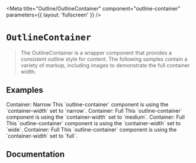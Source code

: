 




<Meta
  title="Outline/OutlineContainer"
  component="outline-container"
  parameters={{
    layout: 'fullscreen'
  }}
/>

# `OutlineContainer`

> The OutlineContainer is a wrapper component that provides a consistent outline style for content.
> The following samples contain a variety of markup, including images to demonstrate the full container width. 

## Examples
<outline-container container-width="narrow" top-margin="spacing-12" bottom-margin="spacing-12" component-spacing="spacing-6">
  <outline-alert statusType="info" size="large">
    <span slot="header">Container: Narrow</span>
    This `outline-container` component is using the `container-width` set to `narrow`.
  </outline-alert>
  <outline-image image-href={code1} image-label="image of code on a screen" image-ratio="21/9"></outline-image>
</outline-container>

<outline-container container-width="medium" top-margin="spacing-12" bottom-margin="spacing-12">
  <outline-alert statusType="info" size="large">
    <span slot="header">Container: Full</span>
    This `outline-container` component is using the `container-width` set to `medium`.
  </outline-alert>
  <outline-image image-href={code3} image-label="image of code on a screen" image-ratio="21/9"></outline-image>
</outline-container>

<outline-container container-width="wide" top-margin="spacing-12" bottom-margin="spacing-12">
  <outline-alert statusType="info" size="large">
    <span slot="header">Container: Full</span>
    This `outline-container` component is using the `container-width` set to `wide`.
  </outline-alert>
  <outline-image image-href={code5} image-label="image of code on a screen" image-ratio="21/9"></outline-image>
</outline-container>

<outline-container container-width="full" top-margin="spacing-12" bottom-margin="spacing-12">
  <outline-alert statusType="info" size="large">
    <span slot="header">Container: Full</span>
    This `outline-container` component is using the `container-width` set to `full`.
  </outline-alert>
  <outline-image image-href={code7} image-label="image of code on a screen" image-ratio="21/9"></outline-image>
</outline-container>

## Documentation
<OutlineContainerReadme />
